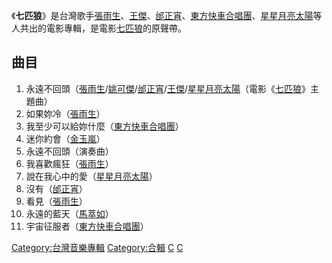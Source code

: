 {{Album infobox | <!-- See Wikipedia:WikiProject_Albums -->
|  Name        = [[七匹狼_(電影)|七匹狼]]
|  Type        = [[專輯|專輯]]
|  Artist      = [[張雨生|張雨生]]<br />[[王傑_(歌手)|王傑]]<br />[[邰正宵|邰正宵]]<br />[[姚可傑|姚可傑]]<br />[[星星月亮太陽_(組合)|星星月亮太陽]]
|  Cover       = 1989cover.jpg
|  Released    = 1989年3月
|  Recorded    =
|  Genre       = [[華語流行音樂|華語流行音樂]]
|  Length      =
|  Label       = [[飛碟唱片|飛碟唱片]]
|  Producer    = 
|  Reviews     =
|  This album  = 
|  Next album  = 
}}

《'''七匹狼'''》是台灣歌手[[張雨生|張雨生]]、[[王傑_(歌手)|王傑]]、[[邰正宵|邰正宵]]、[[東方快車合唱團|東方快車合唱團]]、[[星星月亮太陽_(組合)|星星月亮太陽]]等人共出的電影專輯，是電影[[七匹狼_(电影)|七匹狼]]的原聲帶。

==曲目==
#永遠不回頭（[[張雨生|張雨生]]/[[姚可傑|姚可傑]]/[[邰正宵|邰正宵]]/[[王傑_(歌手)|王傑]]/[[星星月亮太陽_(組合)|星星月亮太陽]]（電影《[[七匹狼_(电影)|七匹狼]]》主題曲）
#如果妳冷（[[張雨生|張雨生]]）
#我至少可以給妳什麼（[[東方快車合唱團|東方快車合唱團]]）
#迷你約會（[[金玉嵐|金玉嵐]]）
#永遠不回頭（演奏曲）
#我喜歡瘋狂（[[張雨生|張雨生]]）
#說在我心中的愛（[[星星月亮太陽_(組合)|星星月亮太陽]]）
#沒有（[[邰正宵|邰正宵]]）
#看見（[[張雨生|張雨生]]）
#永遠的藍天（[[馬萃如|馬萃如]]）
#宇宙征服者（[[東方快車合唱團|東方快車合唱團]]）


[[Category:台灣音樂專輯|Category:台灣音樂專輯]]
[[Category:合輯|Category:合輯]]
[[Category:電影原聲帶|C]]
[[Category:1989年原聲帶|C]]